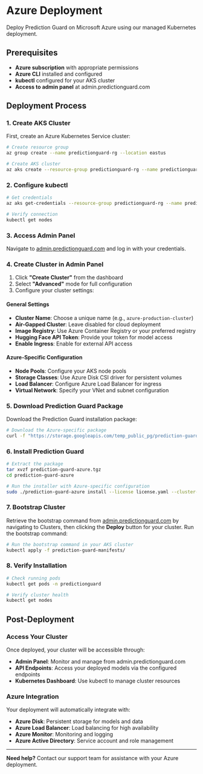 # Azure Deployment

Deploy Prediction Guard on Microsoft Azure using our managed Kubernetes deployment.

## Prerequisites

- **Azure subscription** with appropriate permissions
- **Azure CLI** installed and configured
- **kubectl** configured for your AKS cluster
- **Access to admin panel** at admin.predictionguard.com

## Deployment Process

### 1. Create AKS Cluster

First, create an Azure Kubernetes Service cluster:

```bash
# Create resource group
az group create --name predictionguard-rg --location eastus

# Create AKS cluster
az aks create --resource-group predictionguard-rg --name predictionguard-cluster --node-count 3 --node-vm-size Standard_D2s_v3 --enable-addons monitoring --generate-ssh-keys
```

### 2. Configure kubectl

```bash
# Get credentials
az aks get-credentials --resource-group predictionguard-rg --name predictionguard-cluster

# Verify connection
kubectl get nodes
```

### 3. Access Admin Panel

Navigate to [admin.predictionguard.com](https://admin.predictionguard.com) and log in with your credentials.

### 4. Create Cluster in Admin Panel

1. Click **"Create Cluster"** from the dashboard
2. Select **"Advanced"** mode for full configuration
3. Configure your cluster settings:

#### General Settings
- **Cluster Name**: Choose a unique name (e.g., `azure-production-cluster`)
- **Air-Gapped Cluster**: Leave disabled for cloud deployment
- **Image Registry**: Use Azure Container Registry or your preferred registry
- **Hugging Face API Token**: Provide your token for model access
- **Enable Ingress**: Enable for external API access

#### Azure-Specific Configuration
- **Node Pools**: Configure your AKS node pools
- **Storage Classes**: Use Azure Disk CSI driver for persistent volumes
- **Load Balancer**: Configure Azure Load Balancer for ingress
- **Virtual Network**: Specify your VNet and subnet configuration

### 5. Download Prediction Guard Package

Download the Prediction Guard installation package:

```bash
# Download the Azure-specific package
curl -f "https://storage.googleapis.com/temp_public_pg/prediction-guard-azure.tgz?alt=media"
```

### 6. Install Prediction Guard

```bash
# Extract the package
tar xvzf prediction-guard-azure.tgz
cd prediction-guard-azure

# Run the installer with Azure-specific configuration
sudo ./prediction-guard-azure install --license license.yaml --cluster-name predictionguard-cluster
```

### 7. Bootstrap Cluster

Retrieve the bootstrap command from [admin.predictionguard.com](https://admin.predictionguard.com) by navigating to Clusters, then clicking the **Deploy** button for your cluster. Run the bootstrap command:

```bash
# Run the bootstrap command in your AKS cluster
kubectl apply -f prediction-guard-manifests/
```

### 8. Verify Installation

```bash
# Check running pods
kubectl get pods -n predictionguard

# Verify cluster health
kubectl get nodes
```

## Post-Deployment

### Access Your Cluster

Once deployed, your cluster will be accessible through:

- **Admin Panel**: Monitor and manage from admin.predictionguard.com
- **API Endpoints**: Access your deployed models via the configured endpoints
- **Kubernetes Dashboard**: Use kubectl to manage cluster resources

### Azure Integration

Your deployment will automatically integrate with:

- **Azure Disk**: Persistent storage for models and data
- **Azure Load Balancer**: Load balancing for high availability
- **Azure Monitor**: Monitoring and logging
- **Azure Active Directory**: Service account and role management

---

**Need help?** Contact our support team for assistance with your Azure deployment.

